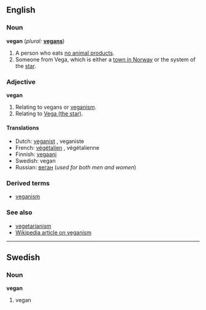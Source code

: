 ==English==

===Noun===
'''vegan''' (''plural:'' '''[[vegans]]''')
# A person who eats [[w:Vegan|no animal product]]s.
# Someone from Vega, which is either a [[w:Vega, Norway|town in Norway]] or the system of the [[w:Vega|star]].

===Adjective===
'''vegan'''
# Relating to vegans or [[veganism]].
# Relating to [[w:Vega (disambiguation)|Vega (the star)]].

====Translations====
*Dutch: [[veganist]] {{m}}, veganiste {{f}}
*French: [[végétalien]] {{m}}, végétalienne {{f}}
*Finnish: [[vegaani]]<!--is this for "vegan" or "veganism"?-->
*Swedish: vegan
*Russian: [[веган]] {{m}} (''used for both men and women'')

===Derived terms===
*[[veganism]]

===See also===
*[[vegetarianism]]
*[[w:veganism|Wikipedia article on veganism]]

----
==Swedish==
===Noun===
'''vegan'''

# vegan